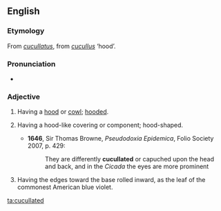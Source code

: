 ==English==

===Etymology===
From {{etyl|la}} ''[[cucullatus]]'', from ''[[cucullus]]'' ‘hood’.

===Pronunciation===
* {{IPA|/ˈkjuːkəleɪtɪd/}}

===Adjective===
{{en-adj}}

# Having a [[hood]] or [[cowl]]; [[hooded]].
# {{context|zoology|botany}} Having a hood-like covering or component; hood-shaped.
#* '''1646''', Sir Thomas Browne, ''Pseudodoxia Epidemica'', Folio Society 2007, p. 429:
#*: They are differently '''cucullated''' or capuched upon the head and back, and in the ''Cicada'' the eyes are more prominent
# {{botany}} Having the edges toward the base rolled inward, as the leaf of the commonest American blue violet.

[[ta:cucullated]]